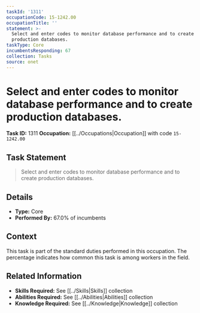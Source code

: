 ```yaml
---
taskId: '1311'
occupationCode: 15-1242.00
occupationTitle: ''
statement: >-
  Select and enter codes to monitor database performance and to create
  production databases.
taskType: Core
incumbentsResponding: 67
collection: Tasks
source: onet
---
```

# Select and enter codes to monitor database performance and to create production databases.

**Task ID:** 1311
**Occupation:** [[../Occupations|Occupation]] with code `15-1242.00`

## Task Statement

> Select and enter codes to monitor database performance and to create production databases.

## Details

- **Type:** Core
- **Performed By:** 67.0% of incumbents

## Context

This task is part of the standard duties performed in this occupation. The percentage indicates how common this task is among workers in the field.

## Related Information

- **Skills Required:** See [[../Skills|Skills]] collection
- **Abilities Required:** See [[../Abilities|Abilities]] collection
- **Knowledge Required:** See [[../Knowledge|Knowledge]] collection
